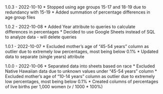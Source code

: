 1.0.3 - 2022-10-10
* Stopped using age groups 15-17 and 18-19 due to redundancy with 15-19
* Added summation of percentage differences in age group files

1.0.2 - 2022-10-08
* Added Year attribute to queries to calculate differences in percentages
* Decided to use Google Sheets instead of SQL to analyze data - will delete queries

1.0.1 - 2022-10-07
* Excluded mother's age of "45-54 years" column as outlier due to extremely low percentages, most being below 0.1%
* Updated data to separate (single years) attribute

1.0.0 - 2022-10-06
* Separated data into sheets based on race
* Excluded Native Hawaiian data due to unknown values under "45-54 years" column
* Excluded mother's age of "10-14 years" column as outlier due to extremely low percentages, most being below 0.1%
* Created columns of percentages of live births per 1,000 women (v / 1000 * 100%)
